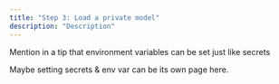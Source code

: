 ```yaml
---
title: "Step 3: Load a private model"
description: "Description"
---
```


Mention in a tip that environment variables can be set just like secrets

Maybe setting secrets & env var can be its own page here.
